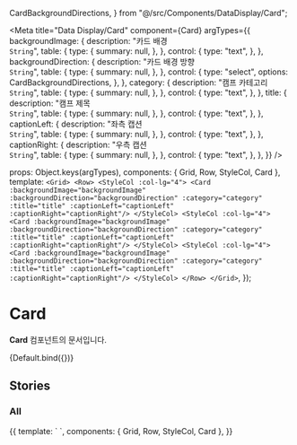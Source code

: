   CardBackgroundDirections,
} from "@/src/Components/DataDisplay/Card";

<Meta
  title="Data Display/Card"
  component={Card}
  argTypes={{
    backgroundImage: {
      description: "카드 배경<br/>`String`",
      table: {
        type: {
          summary: null,
        },
      },
      control: {
        type: "text",
      },
    },
    backgroundDirection: {
      description: "카드 배경 방향<br/>`String`",
      table: {
        type: {
          summary: null,
        },
      },
      control: {
        type: "select",
        options: CardBackgroundDirections,
      },
    },
    category: {
      description: "캠프 카테고리<br/>`String`",
      table: {
        type: {
          summary: null,
        },
      },
      control: {
        type: "text",
      },
    },
    title: {
      description: "캠프 제목<br/>`String`",
      table: {
        type: {
          summary: null,
        },
      },
      control: {
        type: "text",
      },
    },
    captionLeft: {
      description: "좌측 캡션<br/>`String`",
      table: {
        type: {
          summary: null,
        },
      },
      control: {
        type: "text",
      },
    },
    captionRight: {
      description: "우측 캡션<br/>`String`",
      table: {
        type: {
          summary: null,
        },
      },
      control: {
        type: "text",
      },
    },
  }}
/>

  props: Object.keys(argTypes),
  components: { Grid, Row, StyleCol, Card },
  template: `
        <Grid>
            <Row>
                <StyleCol :col-lg="4">
                    <Card :backgroundImage="backgroundImage" :backgroundDirection="backgroundDirection" :category="category" :title="title" :captionLeft="captionLeft" :captionRight="captionRight"/>
                </StyleCol>
                <StyleCol :col-lg="4">
                    <Card :backgroundImage="backgroundImage" :backgroundDirection="backgroundDirection" :category="category" :title="title" :captionLeft="captionLeft" :captionRight="captionRight"/>
                </StyleCol>
                <StyleCol :col-lg="4">
                    <Card :backgroundImage="backgroundImage" :backgroundDirection="backgroundDirection" :category="category" :title="title" :captionLeft="captionLeft" :captionRight="captionRight"/>
                </StyleCol>
            </Row>
        </Grid>
        `,
});

# Card

**Card** 컴포넌트의 문서입니다.

<Story name="Default">{Default.bind({})}</Story>

<ArgsTable story="Default" />

## Stories

### All

<Canvas>
  <Story name="All">
    {{
      template: `
                <Grid>
                    <Row>
                        <StyleCol :col-lg="4">
                            <Card/>
                        </StyleCol>
                        <StyleCol :col-lg="4">
                            <Card/>
                        </StyleCol>
                        <StyleCol :col-lg="4">
                            <Card/>
                        </StyleCol>
                    </Row>
                </Grid>
            `,
      components: { Grid, Row, StyleCol, Card },
    }}
  </Story>
</Canvas>
